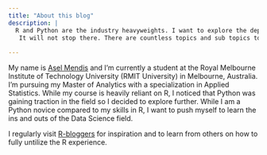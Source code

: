 ---
title: "About this blog"
description: |
  R and Python are the industry heavyweights. I want to explore the depths of Data Science using them both. We will  be tackling topics such as: Data Preprocessing/Cleaning, Machine Learning, Deep Learning (and whatever else comes next), Cloud Computing for Data Science and Statistical Techniques.
   It will not stop there. There are countless topics and sub topics to cover. As I go along, I aim to uncover the insights of the data I find.
  
---


My name is [Asel Mendis](https://www.linkedin.com/in/asel-mendis-a620399b) and I'm currently a student at the Royal Melbourne Institute of Technology University (RMIT University) in Melbourne, Australia. I'm pursuing my Master of Analytics with a specialization in Applied Statistics. While my course is heavily reliant on R, I noticed that Python was gaining traction in the field so I decided to explore further. While I am a Python novice compared to my skills in R, I want to push myself to learn the ins and outs of the Data Science field. 

I regularly visit [R-bloggers](https://www.r-bloggers.com/) for inspiration and to learn from others on how to fully untilize the R experience.
